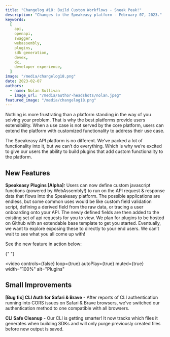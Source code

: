 ```yaml
---
title: "Changelog #18: Build Custom Workflows - Sneak Peak!"
description: "Changes to the Speakeasy platform - February 07, 2023."
keywords:
  [
    api,
    openapi,
    swagger,
    webassembly,
    plugins,
    sdk generation,
    devex,
    dx,
    developer experience,
  ]
image: "/media/changelog18.png"
date: 2023-02-07
authors:
  - name: Nolan Sullivan
  - image_url: "/media/author-headshots/nolan.jpeg"
featured_image: "/media/changelog18.png"
---
```


Nothing is more frustrating than a platform standing in the way of you solving your problem. That is why the best platforms provide users extensibility. When a use case is not served by the core platform, users can extend the platform with customized functionality to address their use case.

The Speakeasy API platform is no different. We’ve packed a lot of functionality into it, but we can’t do everything. Which is why we’re excited to give our users the ability to build plugins that add custom functionality to the platform.

## New Features

**Speakeasy** **Plugins [Alpha]:** Users can now define custom javascript functions (powered by WebAssembly!) to run on the API request & response data that flows into the Speakeasy platform. The possible applications are endless, but some common uses would be like custom field validation script, defining a derived field from the raw data, or tracing a user onboarding onto your API. The newly defined fields are then added to the existing set of api requests for you to view. We plan for plugins to be hosted on Github with an extendable base template to get you started. Eventually, we want to explore exposing these to directly to your end users. We can’t wait to see what you all come up with!

See the new feature in action below:


{" "}

<video
  controls={false}
  loop={true}
  autoPlay={true}
  muted={true}
  width="100%"
  alt="Plugins"
>
  <source src={portal_url_1} type="video/mp4" />
</video>

## Small Improvements

**[Bug fix] CLI Auth for Safari & Brave** - After reports of CLI authentication running into CORS issues on Safari & Brave browsers, we’ve switched our authentication method to one compatible with all browsers.

**CLI Safe Cleanup** - Our CLI is getting smarter! It now tracks which files it generates when building SDKs and will only purge previously created files before new output is saved.
